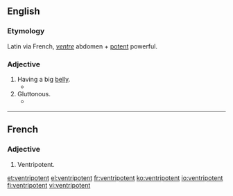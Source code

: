 ==English==

===Etymology===
Latin via French, ''[[ventre]]'' abdomen + [[potent]] powerful.

===Adjective===
{{head|en|adjective}}

# Having a big [[belly]].
#* {{quote-book|title=[[s:The Fourth Book/Chapter LIX|The Fourth Book]]
|chapter=Chapter LIX
|author=Thomas Urquhart, Peter Antony Motteux
|year=1694
|by=François Rabelais
|passage=Of the ridiculous statue Manduce; and how and what the Gastrolaters sacrifice to their '''ventripotent''' god [chapter title]}}
# Gluttonous.
#* {{quote-book|passage=I'm sure your being so '''ventripotent''' is useful in county fair competitions, George, but it's driving our bakery into the ground, so we're replacing you.
|year=2008
|author=A. C. Kemp
|pageurl=http://books.google.ca/books?id=cBPEtY2s5UEC&pg=PA198&dq=ventripotent+-%22their+ventripotent+God%22&hl=en&sa=X&ei=aNQ1T9KfHaOpiAKi84ycCg&redir_esc=y#v=onepage&q=ventripotent%20-%22their%20ventripotent%20God%22&f=false
|page=198
|title=The Perfect Insult for Every Occasion
|isbn=978-1-59869-327-0}}

----

==French==

===Adjective===
{{fr-adj|m}}

# Ventripotent.

[[et:ventripotent]]
[[el:ventripotent]]
[[fr:ventripotent]]
[[ko:ventripotent]]
[[io:ventripotent]]
[[fi:ventripotent]]
[[vi:ventripotent]]